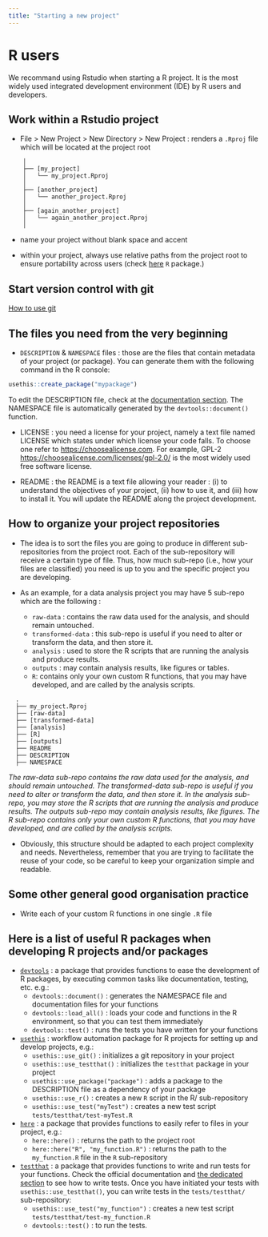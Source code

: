 ```yaml
---
title: "Starting a new project"
---
```


# R users
We recommand using Rstudio when starting a R project. It is the most widely used integrated development environment (IDE) by R users and developers.

## Work within a Rstudio project

- File > New Project > New Directory > New Project : renders a `.Rproj` file which will be located at the project root

```
    │
    ├── [my_project]
    │   └── my_project.Rproj
    │
    ├── [another_project]
    │   └── another_project.Rproj
    │
    ├── [again_another_project]
    │   └── again_another_project.Rproj
    │
```

- name your project without blank space and accent

- within your project, always use relative paths from the project root to ensure portability across users (check [here](https://here.r-lib.org/) `R` package.)

## Start version control with git

[How to use git](git.qmd)

## The files you need from the very beginning

- `DESCRIPTION` & `NAMESPACE` files : those are the files that contain metadata of your project (or package). You can generate them with the following command in the R console:

```r
usethis::create_package("mypackage")
```

To edit the DESCRIPTION file, check at the [documentation section](documentation.qmd#description-file). The NAMESPACE file is automatically generated by the `devtools::document()` function.

- LICENSE : you need a license for your project, namely a text file named LICENSE which states under which license your code falls. To choose one refer to <https://choosealicense.com>. For example, GPL-2 <https://choosealicense.com/licenses/gpl-2.0/> is the most widely used free software license.

- README : the README is a text file allowing your reader : (i) to understand the objectives of your project, (ii) how to use it, and (iii) how to install it. You will update the README along the project development.

## How to organize your project repositories

- The idea is to sort the files you are going to produce in different sub-repositories from the project root. Each of the sub-repository will receive a certain type of file. Thus, how much sub-repo (i.e., how your files are classified) you need is up to you and the specific project you are developing.

- As an example, for a data analysis project you may have 5 sub-repo which are the following :
  - `raw-data` : contains the raw data used for the analysis, and should remain untouched.
  - `transformed-data` : this sub-repo is useful if you need to alter or transform the data, and then store it.
  - `analysis` : used to store the R scripts that are running the analysis and produce results.
  - `outputs` : may contain analysis results, like figures or tables.
  - `R`: contains only your own custom R functions, that you may have developed, and are called by the analysis scripts.

```
  .
  ├── my_project.Rproj
  ├── [raw-data]
  ├── [transformed-data]
  ├── [analysis]
  ├── [R]
  ├── [outputs]
  ├── README
  ├── DESCRIPTION
  ├── NAMESPACE
```

*The raw-data sub-repo contains the raw data used for the analysis, and should remain untouched. The transformed-data sub-repo is useful if you need to alter or transform the data, and then store it. In the analysis sub-repo, you may store the R scripts that are running the analysis and produce results. The outputs sub-repo may contain analysis results, like figures. The R sub-repo contains only your own custom R functions, that you may have developed, and are called by the analysis scripts.*

- Obviously, this structure should be adapted to each project complexity and needs. Nevertheless, remember that you are trying to facilitate the reuse of your code, so be careful to keep your organization simple and readable.

## Some other general good organisation practice

- Write each of your custom R functions in one single `.R` file

## Here is a list of useful R packages when developing R projects and/or packages

- [`devtools`](https://devtools.r-lib.org/) : a package that provides functions to ease the development of R packages, by executing common tasks like documentation, testing, etc. e.g.:
  - `devtools::document()` : generates the NAMESPACE file and documentation files for your functions
  - `devtools::load_all()` : loads your code and functions in the R environment, so that you can test them immediately
  - `devtools::test()` : runs the tests you have written for your functions
- [`usethis`](https://usethis.r-lib.org) : workflow automation package for R projects for setting up and develop projects, e.g.:
  - `usethis::use_git()` : initializes a git repository in your project
  - `usethis::use_testthat()` : initializes the `testthat` package in your project
  - `usethis::use_package("package")` : adds a package to the DESCRIPTION file as a dependency of your package
  - `usethis::use_r()` : creates a new `R` script in the R/ sub-repository
  - `usethis::use_test("myTest")` : creates a new test script `tests/testthat/test-myTest.R`
- [`here`](https://here.r-lib.org/) : a package that provides functions to easily refer to files in your project, e.g.:
  - `here::here()` : returns the path to the project root
  - `here::here("R", "my_function.R")` : returns the path to the `my_function.R` file in the `R` sub-repository
- [`testthat`](https://testthat.r-lib.org/) : a package that provides functions to write and run tests for your functions. Check the official documentation and [the dedicated section](testing.qmd#write-test) to see how to write tests. Once you have initiated your tests with `usethis::use_testthat()`, you can write tests in the `tests/testthat/` sub-repository:
  - `usethis::use_test("my_function")` : creates a new test script `tests/testthat/test-my_function.R`
  - `devtools::test()` : to run the tests.

